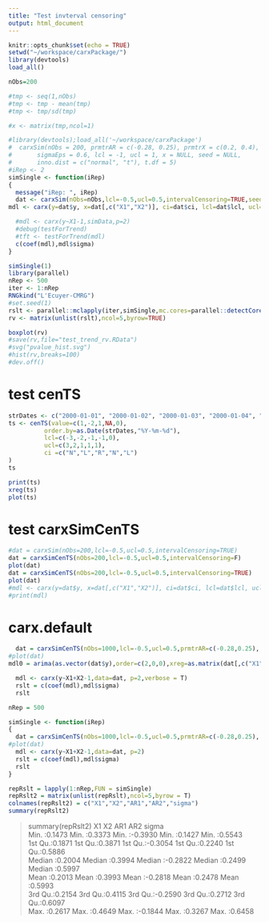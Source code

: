 ```yaml
---
title: "Test invterval censoring"
output: html_document
---
```


```r
knitr::opts_chunk$set(echo = TRUE)
setwd("~/workspace/carxPackage/")
library(devtools)
load_all()

nObs=200

#tmp <- seq(1,nObs)
#tmp <- tmp - mean(tmp)
#tmp <- tmp/sd(tmp)

#x <- matrix(tmp,ncol=1)

#library(devtools);load_all('~/workspace/carxPackage')
#  carxSim(nObs = 200, prmtrAR = c(-0.28, 0.25), prmtrX = c(0.2, 0.4),
#       sigmaEps = 0.6, lcl = -1, ucl = 1, x = NULL, seed = NULL,
#       inno.dist = c("normal", "t"), t.df = 5)
#iRep <- 2
simSingle <- function(iRep)
{
  message("iRep: ", iRep)
  dat <- carxSim(nObs=nObs,lcl=-0.5,ucl=0.5,intervalCensoring=TRUE,seed=37951*iRep)
mdl <- carx(y=dat$y, x=dat[,c("X1","X2")], ci=dat$ci, lcl=dat$lcl, ucl=dat$ucl, p=2)

  #mdl <- carx(y~X1-1,simData,p=2)
  #debug(testForTrend)
  #tft <- testForTrend(mdl)
  c(coef(mdl),mdl$sigma)
}

simSingle(1)
library(parallel)
nRep <- 500
iter <- 1:nRep
RNGkind("L'Ecuyer-CMRG")
#set.seed(1)
rslt <- parallel::mclapply(iter,simSingle,mc.cores=parallel::detectCores(),mc.set.seed=TRUE)
rv <- matrix(unlist(rslt),ncol=5,byrow=TRUE)

boxplot(rv)
#save(rv,file="test_trend_rv.RData")
#svg("pvalue_hist.svg")
#hist(rv,breaks=100)
#dev.off()


```

#  test cenTS
```r
strDates <- c("2000-01-01", "2000-01-02", "2000-01-03", "2000-01-04", "2000-01-05")
ts <- cenTS(value=c(1,-2,1,NA,0),
          order.by=as.Date(strDates,"%Y-%m-%d"),
          lcl=c(-3,-2,-1,-1,0),
          ucl=c(3,2,1,1,1),
          ci =c("N","L","R","N","L")
)
ts

print(ts)
xreg(ts)
plot(ts)
```

# test carxSimCenTS
```r
#dat = carxSim(nObs=200,lcl=-0.5,ucl=0.5,intervalCensoring=TRUE)
dat = carxSimCenTS(nObs=200,lcl=-0.5,ucl=0.5,intervalCensoring=F)
plot(dat)
dat = carxSimCenTS(nObs=200,lcl=-0.5,ucl=0.5,intervalCensoring=TRUE)
plot(dat)
#mdl <- carx(y=dat$y, x=dat[,c("X1","X2")], ci=dat$ci, lcl=dat$lcl, ucl=dat$ucl, p=2)
#print(mdl)

```


# carx.default

```r


  dat = carxSimCenTS(nObs=1000,lcl=-0.5,ucl=0.5,prmtrAR=c(-0.28,0.25), prmtrX=c(0.2,0.4), sigma=0.60, intervalCensoring=TRUE)
#plot(dat)
mdl0 = arima(as.vector(dat$y),order=c(2,0,0),xreg=as.matrix(dat[,c("X1","X2")]),include.mean=FALSE)

  mdl <- carx(y~X1+X2-1,data=dat, p=2,verbose = T)
  rslt = c(coef(mdl),mdl$sigma)
  rslt
```


```r
nRep = 500

simSingle <- function(iRep)
{
  dat = carxSimCenTS(nObs=1000,lcl=-0.5,ucl=0.5,prmtrAR=c(-0.28,0.25), prmtrX=c(0.2,0.4), sigma=0.60, intervalCensoring=TRUE)
#plot(dat)
  mdl <- carx(y~X1+X2-1,data=dat, p=2)
  rslt = c(coef(mdl),mdl$sigma)
  rslt
}

repRslt = lapply(1:nRep,FUN = simSingle)
repRslt2 = matrix(unlist(repRslt),ncol=5,byrow = T)
colnames(repRslt2) = c("X1","X2","AR1","AR2","sigma")
summary(repRslt2)

```
> summary(repRslt2)
       X1               X2              AR1               AR2             sigma       
 Min.   :0.1473   Min.   :0.3373   Min.   :-0.3930   Min.   :0.1427   Min.   :0.5543  
 1st Qu.:0.1871   1st Qu.:0.3871   1st Qu.:-0.3054   1st Qu.:0.2240   1st Qu.:0.5886  
 Median :0.2004   Median :0.3994   Median :-0.2822   Median :0.2499   Median :0.5997  
 Mean   :0.2013   Mean   :0.3993   Mean   :-0.2818   Mean   :0.2478   Mean   :0.5993  
 3rd Qu.:0.2154   3rd Qu.:0.4115   3rd Qu.:-0.2590   3rd Qu.:0.2712   3rd Qu.:0.6097  
 Max.   :0.2617   Max.   :0.4649   Max.   :-0.1844   Max.   :0.3267   Max.   :0.6458  
> 
